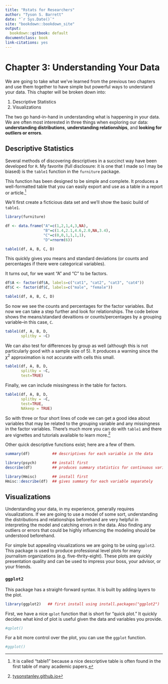 ```yaml
---
title: "Rstats for Researchers"
author: "Tyson S. Barrett"
date: "`r Sys.Date()`"
site: "bookdown::bookdown_site"
output:
  bookdown::gitbook: default
documentclass: book
link-citations: yes
---
```


# Chapter 3: Understanding Your Data {-}

We are going to take what we've learned from the previous two chapters and use them together to have simple but powerful ways to understand your data. This chapter will be broken down into:

1. Descriptive Statistics
2. Visualizations

The two go hand-in-hand in understanding what is happening in your data. We are often most interested in three things when exploring our data: **understanding distributions**, **understanding relationships**, and **looking for outliers or errors**.

## Descriptive Statistics {-}

Several methods of discovering descriptives in a succinct way have been developed for `R`. My favorite (full disclosure: it is one that I made so I may be biased) is the `table1` function in the `furniture` package.

This function has been designed to be simple and complete. It produces a well-formatted table that you can easily export and use as a table in a report or article.[^tab1]

We'll first create a ficticious data set and we'll show the basic build of `table1`.

```r
library(furniture)

df <- data.frame("A"=c(1,2,1,4,3,NA),
                 "B"=c(1.4,2.1,4.6,2.0,NA,3.4),
                 "C"=c(0,0,1,1,1,1),
                 "D"=rnorm(6))

table1(df, A, B, C, D)
```

This quickly gives you means and standard deviations (or counts and percentages if there were categorical variables).

It turns out, for we want "A" and "C" to be factors.

```r
df$A <- factor(df$A, labels=c("cat1", "cat2", "cat3", "cat4"))
df$C <- factor(df$C, labels=c("male", "female"))

table1(df, A, B, C, D)
```

So now we see the counts and percentages for the factor variables. But now we can take a step further and look for relationships. The code below shows the means/standard devaitions or counts/percentages by a grouping variable--in this case, `C`.

```r
table1(df, A, B, D,
       splitby = ~C)
```

We can also test for differences by group as well (although this is not particularly good with a sample size of 5). It produces a warning since the $\chi^2$ approximation is not accurate with cells this small.

```r
table1(df, A, B, D,
       splitby = ~C,
       test=TRUE)
```


Finally, we can include missingness in the table for factors. 

```r
table1(df, A, B, D,
       splitby = ~C,
       test=TRUE,
       NAkeep = TRUE)
```


So with three or four short lines of code we can get a good idea about variables that may be related to the grouping variable and any missingness in the factor variables. There's much more you can do with `table1` and there are vignettes and tutorials available to learn more.[^tutorials]

Other quick descriptive functions exist; here are a few of them.

```r
summary(df)          ## descriptives for each variable in the data

library(psych)       ## install first
describe(df)         ## produces summary statistics for continuous variables

library(Hmisc)       ## install first
Hmisc::describe(df)  ## gives summary for each variable separately
```


## Visualizations {-}

Understanding your data, in my experience, generally requires visualizations. If we are going to use a model of some sort, understanding the distributions and relationships beforehand are very helpful in interpreting the model and catching errors in the data. Also finding any outliers or errors that could be highly influencing the modeling should be understood beforehand.

For simple but appealing visualizations we are going to be using `ggplot2`. This package is used to produce professional level plots for many journalism organizations (e.g. five-thrity-eight). These plots are quickly presentation quality and can be used to impress your boss, your advisor, or your friends.

### `ggplot2` {-}

This package has a straight-forward syntax. It is built by adding layers to the plot. 

```r
library(ggplot2)   ## first install using install.packages("ggplot2")
```

First, we have a nice `qplot` function that is short for "quick plot." It quickly decides what kind of plot is useful given the data and variables you provide.


```r
#qplot()
```


For a bit more control over the plot, you can use the `ggplot` function.

```r
#ggplot()
```






[^tab1]: It is called "table1" because a nice descriptive table is often found in the first table of many academic papers.

[^tutorials]: [tysonstanley.github.io](tysonstanley.github.io)



